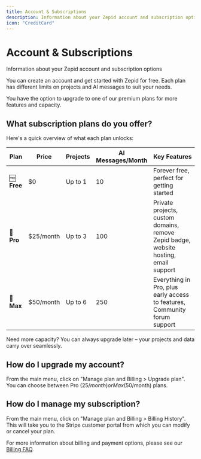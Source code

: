 ```yaml
---
title: Account & Subscriptions
description: Information about your Zepid account and subscription options
icon: "CreditCard"
---
```


# Account & Subscriptions

Information about your Zepid account and subscription options

You can create an account and get started with Zepid for free. Each plan has different limits on projects and AI messages to suit your needs.

You have the option to upgrade to one of our premium plans for more features and capacity.

## What subscription plans do you offer?

Here's a quick overview of what each plan unlocks:

| Plan | Price | Projects | AI Messages/Month | Key Features |
|------|-------|----------|-------------------|--------------|
| 🆓 **Free** | $0 | Up to 1 | 10 | Forever free, perfect for getting started |
| 💼 **Pro** | $25/month | Up to 3 | 100 | Private projects, custom domains, remove Zepid badge, website hosting, email support |
| 🚀 **Max** | $50/month | Up to 6 | 250 | Everything in Pro, plus early access to features, Community forum support |

Need more capacity? You can always upgrade later – your projects and data carry over seamlessly.

## How do I upgrade my account?

From the main menu, click on "Manage plan and Billing > Upgrade plan". You can choose between Pro ($25/month) or Max ($50/month) plans.

## How do I manage my subscription?

From the main menu, click on "Manage plan and Billing > Billing History". This will take you to the Stripe customer portal from which you can modify or cancel your plan.

For more information about billing and payment options, please see our [Billing FAQ](/platform/faq#billing).
